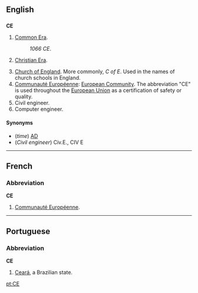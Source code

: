 ==English==

==={{initialism}}===
'''CE'''

#{{time}} [[Common Era]].
#:''1066 CE''. 
#{{time}} [[Christian Era]].
#[[Church of England]]. More commonly, ''C of E''. Used in the names of church schools in England.
#[[Communauté Européenne]]: [[European Community]]. The abbreviation "CE" is used throughout the [[European Union]] as a certification of safety or quality.
#Civil engineer.
#Computer engineer.
====Synonyms====
*(''time'') [[AD]]
*(''Civil engineer'') Civ.E., CIV E


----

==French==
===Abbreviation===
'''CE'''
#[[Communauté Européenne]].


----
==Portuguese==
===Abbreviation===
'''CE'''
# [[Ceará]], a Brazilian state.

[[pt:CE]]